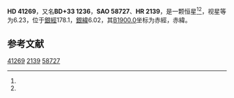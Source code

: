 {{Starbox begin
| name = HD 41269
}}
{{Starbox observe
| epoch = [[J2000.0|J2000.0]]
| constell = {{星座名待查}}<ref name=SIMBAD>{{cite web
 | url=http://simbad.u-strasbg.fr/simbad/sim-id?Ident=HR+2139
 | title =Pulsating variable Star
 | publisher=Centre de Données astronomiques de Strasbourg
 | work=SIMBAD
 | accessdate=2012-07-13}}</ref><ref name=DATA>{{cite web
 | url=http://vizier.u-strasbg.fr/viz-bin/VizieR-5?-out.add=.&-source=5050&-corr=PK=HR&-out.max=9999&HR=2139
 | title=VizieR Detailed Page
 | accessdate=2012-07-13
 | archive-date=2019-02-16
 | archive-url=https://web.archive.org/web/20190216111646/http://vizier.u-strasbg.fr/viz-bin/VizieR-5?-out.add=.&-source=5050&-corr=PK=HR&-out.max=9999&HR=2139
 | dead-url=no
 }}</ref>
| 星官 = 
| ra = {{RA|6|5|34}}<ref name=SIMBAD /><ref name=DATA />
| dec = {{DEC|+33|35|57}}<ref name=SIMBAD /><ref name=DATA />
| appmag_v = 6.23<ref name=SIMBAD /><ref name=DATA />
}}
{{Starbox character
| class = B9pSi<ref name=SIMBAD /><ref name=DATA />
| b-v = -0.08<ref name=SIMBAD /><ref name=DATA />
| u-b = -0.26<ref name=SIMBAD /><ref name=DATA />
| r-i = <ref name=SIMBAD /><ref name=DATA />
| variable = 
}}
{{Starbox astrometry
| radial_v = -0.26
| prop_mo_ra = 25
| parallax = 
| p_error = 
}}
{{Starbox catalog
| names =BD+33 1236，[[SAO星表|SAO]] 58727，[[HD星表|HD]] 41269，[[HR星表|HR]] 2139}}
{{Starbox reference |Simbad=HR+2139}}
{{Starbox end}}

'''HD 41269'''，又名'''BD+33 1236'''，'''SAO 58727'''、'''HR 2139'''，是一颗恒星<ref name=SIMBAD /><ref name=DATA />，视星等为6.23，位于[[銀道座標系|銀經]]178.1，[[銀道座標系|銀緯]]6.02，其[[B1900.0|B1900.0]]坐标为赤經{{RA|5|58|57.8}}，赤緯{{DEC|+33|6.02|18}}。

== 参考文献 ==
{{reflist}}

{{star-stub}}

[[Category:HD和HDE天體|41269]]
[[Category:HR天體|2139]]
[[Category:SAO天體|58727]]